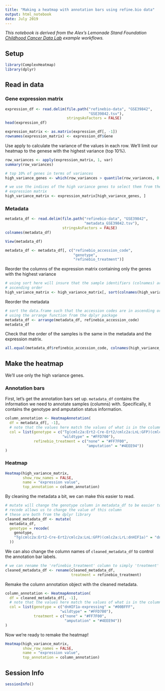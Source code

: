 ```yaml
---
title: "Making a heatmap with annotation bars using refine.bio data"
output: html_notebook
date: July 2019
---
```


_This notebook is derived from the Alex's Lemonade Stand Foundation 
[Childhood Cancer Data Lab](https://www.ccdatalab.org/) example workflows._

## Setup

```r
library(ComplexHeatmap)
library(dplyr)
```

## Read in data

### Gene expression matrix

```r
expression_df <- read.delim(file.path("refinebio-data", "GSE39842", 
                                      "GSE39842.tsv"),
                            stringsAsFactors = FALSE)
head(expression_df)
```

```r
expression_matrix <- as.matrix(expression_df[, -1])
rownames(expression_matrix) <- expression_df$Gene
```

Use apply to calculate the variance of the values in each row.
We'll limit our heatmap to the genese with the highest variance (top 10%).

```r
row_variances <- apply(expression_matrix, 1, var)
summary(row_variances)
```

```r
# top 10% of genes in terms of variances
high_variance_genes <- which(row_variances > quantile(row_variances, 0.9))
```

```r
# we use the indices of the high variance genes to select them from the
# expression matrix
high_variance_matrix <- expression_matrix[high_variance_genes, ]
```

### Metadata

```r
metadata_df <- read.delim(file.path("refinebio-data", "GSE39842", 
                                    "metadata_GSE39842.tsv"),
                          stringsAsFactors = FALSE)
colnames(metadata_df)
```

```r
View(metadata_df)
```

```r
metadata_df <- metadata_df[, c("refinebio_accession_code", 
                               "genotype",
                               "refinebio_treatment")]
```

Reorder the columns of the expression matrix containing only the genes with
the highest variance

```r
# using sort here will insure that the sample identifiers (colnames) are in
# ascending order
high_variance_matrix <- high_variance_matrix[, sort(colnames(high_variance_matrix))]
```

Reorder the metadata

```r
# sort the data.frame such that the accession codes are in ascending order 
# using the arrange function from the dplyr package
metadata_df <- arrange(metadata_df, refinebio_accession_code)
metadata_df
```

Check that the order of the samples is the same in the metadata and the
expression matrix.

```r
all.equal(metadata_df$refinebio_accession_code, colnames(high_variance_matrix))
```

## Make the heatmap

We'll use only the high variance genes.

### Annotation bars

First, let's get the annotation bars set up.
`metadata_df` contains the information we need to annotate samples (columns)
with. 
Specifically, it contains the genotype and amputation status information.

```r
column_annotation <- HeatmapAnnotation(
  df = metadata_df[, -1],
  # note that the values here match the values of what is in the column
  col = list(genotype = c("Tg(cmlc2a:Ert2-Cre-Ert2/cmlc2a:LnL:GFP)(cmlc2a:LrL:dnHIF1a)" = "#00BFFF", 
                          "wildtype" = "#FFD700"),
             refinebio_treatment = c("none" = "#FF7F00",
                                     "amputation" = "#4EEE94"))
)
```

### Heatmap

```r
Heatmap(high_variance_matrix, 
        show_row_names = FALSE,
        name = "expression value",
        top_annotation = column_annotation)
```

By cleaning the metadata a bit, we can make this easier to read. 

```r
# mutate will change the genotype column in metadata_df to be easier to read
# recode allows us to change the value of this column
# these are both from the dplyr library
cleaned_metadata_df <- mutate(
  metadata_df,
  genotype = recode(
    genotype,
    "Tg(cmlc2a:Ert2-Cre-Ert2/cmlc2a:LnL:GFP)(cmlc2a:LrL:dnHIF1a)" = "dnHIF1a-expressing"
  ))
```

We can also change the column names of `cleaned_metadata_df` to control the
annotation bar labels.

```r
# we can rename the 'refinebio_treatment' column to simply 'treatment'
cleaned_metadata_df <- rename(cleaned_metadata_df, 
                              treatment = refinebio_treatment)
```

Remake the column annotation object with the cleaned metadata.

```r
column_annotation <- HeatmapAnnotation(
  df = cleaned_metadata_df[, -1],
  # note that the values here match the values of what is in the column
  col = list(genotype = c("dnHIF1a-expressing" = "#00BFFF", 
                         "wildtype" = "#FFD700"),
             treatment = c("none" = "#FF7F00",
                           "amputation" = "#4EEE94"))
)
```

Now we're ready to remake the heatmap!

```r
Heatmap(high_variance_matrix, 
        show_row_names = FALSE,
        name = "expression value",
        top_annotation = column_annotation)
```

## Session Info

```r
sessionInfo()
```
